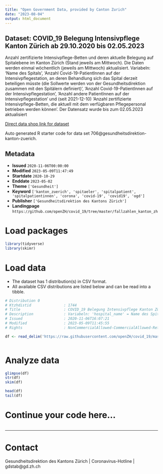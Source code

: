 ```yaml
---
title: "Open Government Data, provided by Canton Zurich"
date: "2023-08-04"
output: html_document
---
```


## Dataset: COVID_19 Belegung Intensivpflege Kanton Zürich ab 29.10.2020 bis 02.05.2023

Anzahl zertifizierte Intensivpflege-Betten und deren aktuelle Belegung auf Spitalebene im Kanton Zürich (Stand jeweils am Mittwoch). Die Daten werden einmal wöchentlich (jeweils am Mittwoch) aktualisiert. Variabeln: 'Name des Spitals', 'Anzahl Covid-19-PatientInnen auf der Intensivpflegestation, an deren Behandlung sich das Spital derzeit beteiligen müsste (die Sollwerte werden von der Gesundheitsdirektion zusammen mit den Spitälern definiert)', 'Anzahl Covid-19-PatientInnen auf der Intensivpflegestation', 'Anzahl andere PatientInnen auf der Intensivpflegestation' und (seit 2021-12-10) 'Anzahl zertifizierte Intensivpflege-Betten, die aktuell mit dem verfügbaren Pflegepersonal betrieben werden können'.
Der Datensatz wurde bis zum 02.05.2023 aktualisiert

[Direct data shop link for dataset](https://www.zh.ch/de/politik-staat/opendata.zhweb-noredirect.zhweb-cache.html#/datasets/706@gesundheitsdirektion-kanton-zuerich)

Auto generated R starter code for data set 706@gesundheitsdirektion-kanton-zuerich.

## Metadata

- **Issued** `2020-11-06T00:00:00`
- **Modified** `2023-05-09T11:47:49`
- **Startdate** `2020-10-29`
- **Enddate** `2023-05-02`
- **Theme** `['Gesundheit']`
- **Keyword** `['kanton_zuerich', 'spitaeler', 'spitalpatient', 'spitalpatientinnen', 'corona', 'covid-19', 'covid19', 'ogd']`
- **Publisher** `['Gesundheitsdirektion des Kantons Zürich']`
- **Landingpage** `https://github.com/openZH/covid_19/tree/master/fallzahlen_kanton_zh`


# Load packages

```r

library(tidyverse)
library(skimr)

```

# Load data

-   The dataset has 1 distribution(s) in CSV format.
-   All available CSV distributions are listed below and can be read into a tibble.

```r

# Distribution 0
# Ktzhdistid               : 1744
# Title                    : COVID_19 Belegung Intensivpflege Kanton Zürich ab 29.10.2020 bis 02.05.2023
# Description              : Variabeln: 'hospital_name' = Name des Spitals; 'current_icu_service_certified' = Anzahl zertifizierte Intensivpflege-Betten; 'current_icu_target_covid' = Anzahl Covid-19-PatientInnen auf der Intensivpflegestation, an deren Behandlung sich das Spital derzeit beteiligen müsste (die Sollwerte werden von der Gesundheitsdirektion zusammen mit den Spitälern definiert); 'current_icu_covid' = Anzahl Covid-19-PatientInnen auf der Intensivpflegestation; 'current_icu_not_covid' = Anzahl andere PatientInnen auf der Intensivpflegestation; 'current_icu_service_certified_operated' (seit 2021-12-10) = Anzahl zertifizierte Intensivpflege-Betten, die aktuell mit dem verfügbaren Pflegepersonal betrieben werden können.
# Issued                   : 2020-11-06T16:07:21
# Modified                 : 2023-05-09T11:45:55
# Rights                   : NonCommercialAllowed-CommercialAllowed-ReferenceRequired

df <- read_delim('https://raw.githubusercontent.com/openZH/covid_19/master/fallzahlen_kanton_zh/COVID19_Belegung_Intensivpflege.csv')



```

# Analyze data

```r

glimpse(df)
str(df)
skim(df)

head(df)
tail(df)

```

# Continue your code here...

```r

```

------------------------------------------------------------------------

# Contact

Gesundheitsdirektion des Kantons Zürich | Coronavirus-Hotline | gdstab@gd.zh.ch
